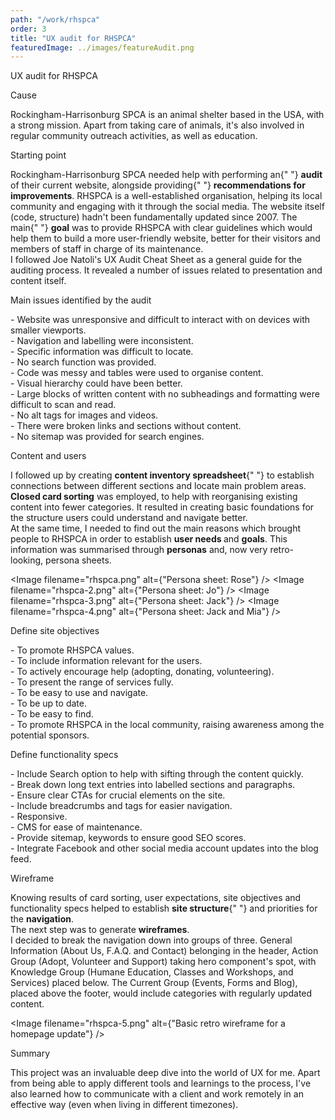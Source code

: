 ```yaml
---
path: "/work/rhspca"
order: 3
title: "UX audit for RHSPCA"
featuredImage: ../images/featureAudit.png
---
```



<div className="sm:px-4 flex flex-col">
  
<BlogTitle>UX audit for RHSPCA</BlogTitle>

<BlogColumn>
  <ColumnHeading>Cause</ColumnHeading>
  <ColumnText>
    <p>
      Rockingham-Harrisonburg SPCA is an animal shelter based in the USA, with a
      strong mission. Apart from taking care of animals, it's also involved in
      regular community outreach activities, as well as education.
    </p>
  </ColumnText>
</BlogColumn>

<BlogColumn>
  <ColumnHeading>Starting point</ColumnHeading>
  <ColumnText>
    <p>
      Rockingham-Harrisonburg SPCA needed help with performing an{" "}
      <strong>audit</strong> of their current website, alongside providing{" "}
      <strong>recommendations for improvements</strong>. RHSPCA is a
      well-established organisation, helping its local community and engaging
      with it through the social media. The website itself (code, structure)
      hadn't been fundamentally updated since 2007. The main{" "}
      <strong>goal</strong> was to provide RHSPCA with clear guidelines which
      would help them to build a more user-friendly website, better for their
      visitors and members of staff in charge of its maintenance.
      <br />I followed Joe Natoli's UX Audit Cheat Sheet as a general guide for the
      auditing process. It revealed a number of issues related to presentation and
      content itself.
    </p>
  </ColumnText>
</BlogColumn>

<BlogColumn>
  <ColumnHeading>Main issues identified by the audit</ColumnHeading>
  <ColumnText>
    <p>
      - Website was unresponsive and difficult to interact with on devices with
      smaller viewports.
      <br />- Navigation and labelling were inconsistent.
      <br />- Specific information was difficult to locate.
      <br />- No search function was provided.
      <br />- Code was messy and tables were used to organise content.
      <br />- Visual hierarchy could have been better.
      <br />- Large blocks of written content with no subheadings and formatting
      were difficult to scan and read.
      <br />- No alt tags for images and videos.
      <br />- There were broken links and sections without content.
      <br />- No sitemap was provided for search engines.
    </p>
  </ColumnText>
</BlogColumn>

<BlogColumn>
  <ColumnHeading>Content and users</ColumnHeading>
  <ColumnText>
    <p>
      I followed up by creating <strong>content inventory spreadsheet</strong>{" "}
      to establish connections between different sections and locate main
      problem areas. <strong>Closed card sorting</strong> was employed, to help
      with reorganising existing content into fewer categories. It resulted in
      creating basic foundations for the structure users could understand and
      navigate better.
      <br />
      At the same time, I needed to find out the main reasons which brought
      people to RHSPCA in order to establish <strong>
        user needs
      </strong> and <strong>goals</strong>. This information was summarised
      through <strong>personas</strong> and, now very retro-looking, persona sheets.
    </p>
  </ColumnText>
</BlogColumn>

<Image filename="rhspca.png" alt={"Persona sheet: Rose"} />
<Image filename="rhspca-2.png" alt={"Persona sheet: Jo"} />
<Image filename="rhspca-3.png" alt={"Persona sheet: Jack"} />
<Image filename="rhspca-4.png" alt={"Persona sheet: Jack and Mia"} />

<BlogColumn>
  <ColumnHeading>Define site objectives</ColumnHeading>
  <ColumnText>
    <p>
      - To promote RHSPCA values.
      <br />- To include information relevant for the users.
      <br />- To actively encourage help (adopting, donating, volunteering).
      <br />- To present the range of services fully.
      <br />- To be easy to use and navigate.
      <br />- To be up to date.
      <br />- To be easy to find.
      <br />- To promote RHSPCA in the local community, raising awareness among the
      potential sponsors.
    </p>
  </ColumnText>
</BlogColumn>

<BlogColumn>
  <ColumnHeading>Define functionality specs</ColumnHeading>
  <ColumnText>
    <p>
      - Include Search option to help with sifting through the content quickly.
      <br />- Break down long text entries into labelled sections and paragraphs.
      <br />- Ensure clear CTAs for crucial elements on the site.
      <br />- Include breadcrumbs and tags for easier navigation.
      <br />- Responsive.
      <br />- CMS for ease of maintenance.
      <br />- Provide sitemap, keywords to ensure good SEO scores.
      <br />- Integrate Facebook and other social media account updates into the
      blog feed.
    </p>
  </ColumnText>
</BlogColumn>

<BlogColumn>
  <ColumnHeading>Wireframe</ColumnHeading>
  <ColumnText>
    <p>
      Knowing results of card sorting, user expectations, site objectives and
      functionality specs helped to establish <strong>site structure</strong>{" "}
      and priorities for the <strong>navigation</strong>.
      <br />
      The next step was to generate <strong>wireframes</strong>.
      <br />I decided to break the navigation down into groups of three. General
      Information (About Us, F.A.Q. and Contact) belonging in the header, Action
      Group (Adopt, Volunteer and Support) taking hero component's spot, with Knowledge
      Group (Humane Education, Classes and Workshops, and Services) placed below.
      The Current Group (Events, Forms and Blog), placed above the footer, would
      include categories with regularly updated content.
    </p>
  </ColumnText>
</BlogColumn>

<Image filename="rhspca-5.png" alt={"Basic retro wireframe for a homepage update"} />

<BlogColumn>
  <ColumnHeading>Summary</ColumnHeading>
  <ColumnText>
    <p>
      This project was an invaluable deep dive into the world of UX for me.
      Apart from being able to apply different tools and learnings to the
      process, I've also learned how to communicate with a client and work
      remotely in an effective way (even when living in different timezones).
    </p>
  </ColumnText>
</BlogColumn>

</div>
